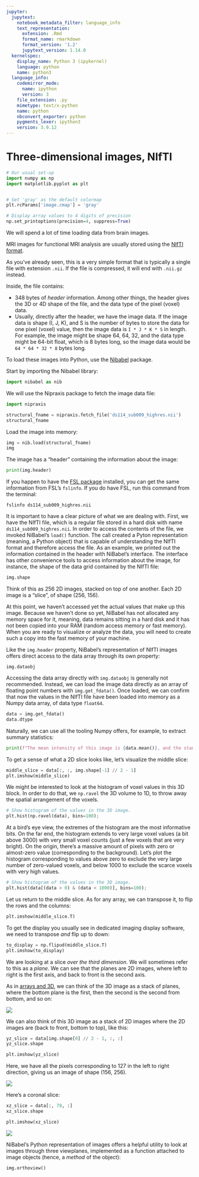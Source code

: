 ```yaml
---
jupyter:
  jupytext:
    notebook_metadata_filter: language_info
    text_representation:
      extension: .Rmd
      format_name: rmarkdown
      format_version: '1.2'
      jupytext_version: 1.14.0
  kernelspec:
    display_name: Python 3 (ipykernel)
    language: python
    name: python3
  language_info:
    codemirror_mode:
      name: ipython
      version: 3
    file_extension: .py
    mimetype: text/x-python
    name: python
    nbconvert_exporter: python
    pygments_lexer: ipython3
    version: 3.9.12
---
```


# Three-dimensional images, NIfTI

```python
# Our usual set-up
import numpy as np
import matplotlib.pyplot as plt


# Set 'gray' as the default colormap
plt.rcParams['image.cmap'] = 'gray'

# Display array values to 4 digits of precision
np.set_printoptions(precision=4, suppress=True)
```

We will spend a lot of time loading data from brain images.

MRI images for functional MRI analysis are usually stored using the [NIfTI
format](https://nifti.nimh.nih.gov/nifti-1).

As you've already seen, this is a very simple format that is typically a
single file with extension `.nii`.  If the file is compressed, it will end
with `.nii.gz` instead.

Inside, the file contains:

* 348 bytes of *header* information.  Among other things, the header
  gives the 3D or 4D shape of the file, and the data type of the pixel
  (voxel) data.
* Usually, directly after the header, we have the image data.  If the image
  data is shape (I, J, K), and S is the number of bytes to store the data for
  one pixel (voxel) value, then the image data is `I * J * K * S` in length.
  For example, the image might be shape 64, 64, 32, and the data type might be
  64-bit float, which is 8 bytes long, so the image data would be
  `64 * 64 * 32 * 8` bytes long.

To load these images into Python, use the [Nibabel](http://nipy.org/nibabel)
package.

Start by importing the Nibabel library:

```python
import nibabel as nib
```

We will use the Nipraxis package to fetch the image data file:

```python
import nipraxis

structural_fname = nipraxis.fetch_file('ds114_sub009_highres.nii')
structural_fname
```

Load the image into memory:

```python
img = nib.load(structural_fname)
img
```

The image has a "header" containing the information about the image:

```python
print(img.header)
```

If you happen to have the [FSL
package](https://fsl.fmrib.ox.ac.uk/fsl/fslwiki/) installed, you can get the
same information from FSL's `fslinfo`. If you do have FSL, run this command
from the terminal:

```
fslinfo ds114_sub009_highres.nii
```

It is important to have a clear picture of what we are dealing with.
First, we have the NIfTI file, which is a regular file stored in a hard disk with name `ds114_sub009_highres.nii`.
In order to access the contents of the file, we invoked NiBabel's `load()` function.
The call created a Pyton representation (meaning, a Python object) that is capable of understanding the NIfTI format and therefore access the file.
As an example, we printed out the information contained in the header with NiBabel's interface.
The interface has other convenience tools to access information about the image, for instance, the shape of the data grid contained by the NIfTI file:

```python
img.shape
```

Think of this as 256 2D images, stacked on top of one another.
Each 2D image is a "slice", of shape (256, 156).

At this point, we haven't accessed yet the actual values that make up this image.
Because we haven't done so yet, NiBabel has not allocated any memory space for it, meaning, data remains sitting in a hard disk and it has not been copied into your RAM (random access memory or fast memory).
When you are ready to visualize or analyze the data, you will need to create such a copy into the fast memory of your machine.

Like the `img.header` property, NiBabel's representation of NIfTI images offers direct access to the data array through its own property:

```
img.dataobj
```

Accessing the data array directly with `img.dataobj` is generally not recommended.
Instead, we can load the image data directly as an array of floating point numbers with `img.get_fdata()`.
Once loaded, we can confirm that now the values in the NIfTI file have been loaded into memory as a Numpy data array, of data type `float64`.

```python
data = img.get_fdata()
data.dtype
```

Naturally, we can use all the tooling Numpy offers, for example, to extract summary statistics:

```python
print(f"The mean intensity of this image is {data.mean()}, and the standard deviation is {data.std()}.")
```

To get a sense of what a 2D slice looks like, let's visualize the middle slice:

```python
middle_slice = data[:, :, img.shape[-1] // 2 - 1]
plt.imshow(middle_slice)
```

We might be interested to look at the histogram of voxel values in this 3D block.
In order to do that, we `np.ravel` the 3D volume to 1D, to throw away the spatial arrangement of the voxels.

```python
# Show histogram of the values in the 3D image.
plt.hist(np.ravel(data), bins=100);
```

At a bird's eye view, the extremes of the histogram are the most informative bits.
On the far end, the histogram extends to very large voxel values (a bit above 3000) with very small voxel counts (just a few voxels that are very bright).
On the origin, there's a massive amount of pixels with zero or almost-zero value (corresponding to the background).
Let's plot the histogram corresponding to values above zero to exclude the very large number of zero-valued voxels, and below 1000 to exclude the scarce voxels with very high values.

```python
# Show histogram of the values in the 3D image.
plt.hist(data[(data > 0) & (data < 1000)], bins=100);
```

Let us return to the middle slice. As for any array, we can transpose it, to flip the rows and the columns:

```python
plt.imshow(middle_slice.T)
```

To get the display you usually see in dedicated imaging display software, we
need to transpose *and* flip up to down:

```python
to_display = np.flipud(middle_slice.T)
plt.imshow(to_display)
```

We are looking at a slice *over the third dimension*.  We will sometimes refer
to this as a *plane*.  We can see that the planes are 2D images, where left to
right is the first axis, and back to front is the second axis.

As in [arrays and 3D](arrays_3d), we can think of the 3D image as a stack of
planes, where the bottom plane is the first, then the second is the second
from bottom, and so on:

![](images/image_plane_stack.png)

We can also think of this 3D image as a stack of 2D images where the 2D images are (back to front, bottom to top), like this:

```python
yz_slice = data[img.shape[0] // 2 - 1, :, :]
yz_slice.shape
```

```python
plt.imshow(yz_slice)
```

Here, we have all the pixels corresponding to 127 in the left to right
direction, giving us an image of shape (156, 256).

![](images/image_plane_stack_row.png)

Here's a coronal slice:

```python
xz_slice = data[:, 78, :]
xz_slice.shape
```

```python
plt.imshow(xz_slice)
```

![](images/image_plane_stack_col.png)


NiBabel's Python representation of images offers a helpful utility to look at images through three viewplanes, implemented as a function attached to image objects (hence, a *method* of the object):

```python
img.orthoview()
```
